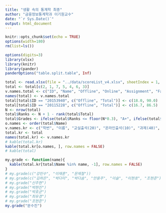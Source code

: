 ```yaml
---
title: "생활 속의 통계학 최종"
author: "금융정보통계학과 이기원교수"
date: "`r Sys.Date()`"
output: html_document
---
```


```r
knitr::opts_chunk$set(echo = TRUE)
options(width=180)
rm(list=ls())
```

```r
options(digits=3)
library(xlsx)
library(knitr)
library(pander)
panderOptions("table.split.table", Inf)
```


<!--### Total Scores-->

```r
total <- read.xlsx(file = "../data/scoreList_v4.xlsx", sheetIndex = 1, rowIndex = 3:98, colIndex = 2:8, colClasses = c(rep("character", 2), rep("numeric", 5)), header = TRUE)
total <- total[c(2, 1, 7, 5, 4, 6, 3)]
v.names.total <- c("ID", "Name", "Offline", "Online", "Assignment", "Facebook", "Total")
names(total) <- v.names.total
total[total$ID == "20153940", c("Offline", "Total")] <- c(18.0, 90.0)
total[total$ID == "20115228", c("Offline", "Total")] <- c(16.7, 86.5)
N <- nrow(total)
total$Ranks <- N + 1 - rank(total$Total)
total$Grades <- ifelse(total$Ranks <= floor(N*0.3), "A+", ifelse(total$Ranks <= floor(N*0.6), "B+", "C+"))
o.names <- order(total$Name)
v.names.kr <- c("학번", "이름", "교실출석(20)", "온라인출석(10)", "과제(40)", "페이스북댓글(30)", "총점(100)", "순위(95명중)", "학점")
total.kr <- total
names(total.kr) <- v.names.kr
# kable(total.kr)
kable(total.kr[o.names, ], row.names = FALSE)
# kable(total)
```


<P style = "page-break-before:always">

```r
my.grade <- function(name){
  kable(total.kr[total$Name %in% name, -1], row.names = FALSE)
}
# my.grade(c("강민수", "이재훈", "문제철"))
# my.grade(c("김하은", "박다미", "박다솜", "안용주", "이슬", "이현호", "조현준"))
# my.grade("신주현")
# my.grade("박현진")
# my.grade("박호균")
# my.grade("최유경")
# my.grade("조현준")
my.grade("문수진")
```


<!--### Save Data

```r
save.image(file = "../R/final_data.rda")
```

-->
               
